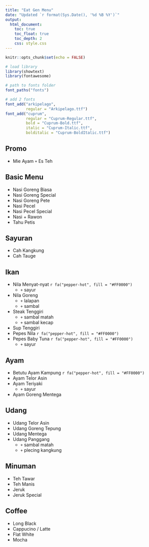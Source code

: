 ```yaml
---
title: "Eat Gen Menu"
date: "Updated `r format(Sys.Date(), '%d %B %Y')`"
output: 
  html_document:
    toc: true
    toc_float: true
    toc_depth: 2
    css: style.css
---
```


```r
knitr::opts_chunk$set(echo = FALSE)

# load library
library(showtext)
library(fontawesome)

# path to fonts folder
font_paths("fonts")

# add 2 fonts
font_add("arkipelago",
         regular = "Arkipelago.ttf")
font_add("cuprum",
         regular = "Cuprum-Regular.ttf",
         bold = "Cuprum-Bold.ttf",
         italic = "Cuprum-Italic.ttf",
         bolditalic = "Cuprum-BoldItalic.ttf")
```

## Promo

- Mie Ayam `+` Es Teh

## Basic Menu

- Nasi Goreng Biasa
- Nasi Goreng Special
- Nasi Goreng Pete
- Nasi Pecel
- Nasi Pecel Special
- Nasi + Rawon
- Tahu Petis

## Sayuran

- Cah Kangkung
- Cah Tauge

## Ikan

- Nila Menyat-nyat `r fa("pepper-hot", fill = "#FF0000")`
  - `+` sayur
- Nila Goreng
  - `+` lalapan 
  - `+` sambal
- Steak Tenggiri
  - `+` sambal matah
  - `+` sambal kecap
- Sup Tenggiri
- Pepes Nila `r fa("pepper-hot", fill = "#FF0000")`
- Pepes Baby Tuna `r fa("pepper-hot", fill = "#FF0000")`
  - `+` sayur

## Ayam

- Betutu Ayam Kampung `r fa("pepper-hot", fill = "#FF0000")`
- Ayam Telor Asin
- Ayam Teriyaki
  - `+` sayur
- Ayam Goreng Mentega

## Udang

- Udang Telor Asin
- Udang Goreng Tepung
- Udang Mentega
- Udang Panggang
  - `+` sambal matah
  - `+` plecing kangkung

## Minuman

- Teh Tawar
- Teh Manis
- Jeruk 
- Jeruk Special

## Coffee

- Long Black
- Cappucino / Latte
- Flat White
- Mocha

